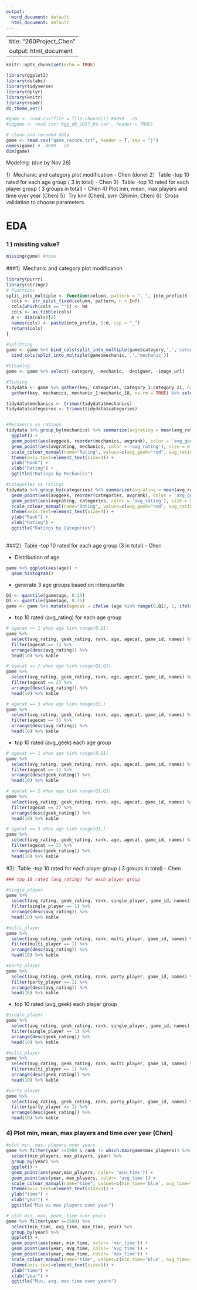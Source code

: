 ```yaml
---
output:
  word_document: default
  html_document: default
---
```

----
title: "260Project_Chen"
output: html_document
---

```r
knitr::opts_chunk$set(echo = TRUE)
```

```r
library(ggplot2)
library(dslabs)
library(tidyverse)
library(dplyr)
library(knitr)
library(readr)
ds_theme_set()

#game <- read.csv(file = file.choose()) #4999   20
#iqgame <- read.csv('bgg_db_2017_04.csv', header = TRUE)

# clean and recoded data
game <- read.csv("game_recode.txt", header = T, sep = "|") 
names(game) #  4999   26
dim(game)
```

Modeling: (due by Nov 26)

1）Mechanic and category plot modification - Chen (done)
2）Table -top 10 rated for each age group ( 3 in total) - Chen
3）Table -top 10 rated for each player group ( 3 groups in total) - Chen
4) Plot min, mean, max players and time over year (Chen)
5）Try knn (Chen), svm (Shimin, Chen)
6）Cross validation to choose parameters

# EDA
### 1 ) missting value?
```r
missing(game) #none
```
 
###1）Mechanic and category plot modification

```r
library(purrr)
library(stringr)
# Functions
split_into_multiple <- function(column, pattern = ", ", into_prefix){
  cols <- str_split_fixed(column, pattern, n = Inf)
  cols[which(cols == "")] <- NA
  cols <- as.tibble(cols)
  m <- dim(cols)[2]
  names(cols) <- paste(into_prefix, 1:m, sep = "_")
  return(cols)
}

#Splitting 
game <- game %>% bind_cols(split_into_multiple(game$category,',','category')) %>%
  bind_cols(split_into_multiple(game$mechanic,',','mechanic'))

#Cleaning
game <- game %>% select(-category, -mechanic, -designer, -image_url)

#Tidying
tidydata <- game %>% gather(key, categories, category_1:category_11, na.rm = TRUE) %>% select(-key) %>%
  gather(key, mechanics, mechanic_1:mechanic_18, na.rm = TRUE) %>% select(-key)

tidydata$mechanics <- trimws(tidydata$mechanics)
tidydata$categoires <- trimws(tidydata$categories)


#Mechanics vs ratings
tidydata %>% group_by(mechanics) %>% summarize(avgrating = mean(avg_rating), avggeek = mean(geek_rating), avgrank = mean(rank)) %>% 
  ggplot() +
  geom_point(aes(avggeek, reorder(mechanics, avgrank), color = 'avg_geek'), size = 0.5) +
  geom_point(aes(avgrating, mechanics, color = 'avg_rating'), size = 0.5) +
  scale_colour_manual(name="Rating", values=c(avg_geek="red", avg_rating="blue")) +
  theme(axis.text=element_text(size=4)) +
  ylab("Rank") +
  xlab("Rating") +
  ggtitle("Ratings by Mechanics") 

#Categories vs ratings
tidydata %>% group_by(categories) %>% summarize(avgrating = mean(avg_rating), avggeek = mean(geek_rating), avgrank = mean(rank)) %>% ggplot() +
  geom_point(aes(avggeek, reorder(categories, avgrank), color = 'avg_geek'), size = 0.5) +
  geom_point(aes(avgrating, categories, color = 'avg_rating'), size = 0.5) + 
  scale_colour_manual(name="Rating", values=c(avg_geek="red", avg_rating="blue")) +
  theme(axis.text=element_text(size=4)) +
  ylab("Rank") +
  xlab("Rating") +
  ggtitle("Ratings by Categories") 
 
```

###2）Table -top 10 rated for each age group (3 in total) - Chen

* Distribution of age
```r
game %>% ggplot(aes(age)) +
  geom_histogram()
```

* generate 3 age groups based on interquartile

```r
Q1 <- quantile(game$age, 0.25) 
Q3 <- quantile(game$age, 0.75) 
game <- game %>% mutate(agecat = ifelse (age %in% range(0,Q1), 1, ifelse(age %in% range(Q1, Q3), 2, 3)))
```

* top 10 rated (avg_rating) for each age group

```r
# agecat == 1 when age %in% range(0,Q1)
game %>% 
  select(avg_rating, geek_rating, rank, age, agecat, game_id, names) %>%
  filter(agecat == 1) %>% 
  arrange(desc(avg_rating)) %>% 
  head(10) %>% kable

# agecat == 2 when age %in% range(Q1,Q3)
game %>% 
  select(avg_rating, geek_rating, rank, age, agecat, game_id, names) %>%
  filter(agecat == 2) %>% 
  arrange(desc(avg_rating)) %>% 
  head(10) %>% kable

# agecat == 3 when age %in% range(Q3,)
game %>% 
  select(avg_rating, geek_rating, rank, age, agecat, game_id, names) %>%
  filter(agecat == 3) %>% 
  arrange(desc(avg_rating)) %>% 
  head(10) %>% kable
```

*  top 10 rated (avg_geek) each age group

```r
# agecat == 1 when age %in% range(0,Q1)
game %>% 
  select(avg_rating, geek_rating, rank, age, agecat, game_id, names) %>%
  filter(agecat == 1) %>% 
  arrange(desc(geek_rating)) %>% 
  head(10) %>% kable

# agecat == 2 when age %in% range(Q1,Q3)
game %>% 
  select(avg_rating, geek_rating, rank, age, agecat, game_id, names) %>%
  filter(agecat == 2) %>% 
  arrange(desc(geek_rating)) %>% 
  head(10) %>% kable

# agecat == 3 when age %in% range(Q3,)
game %>% 
  select(avg_rating, geek_rating, rank, age, agecat, game_id, names) %>%
  filter(agecat == 3) %>% 
  arrange(desc(geek_rating)) %>% 
  head(10) %>% kable
```



#3）Table -top 10 rated for each player group ( 3 groups in total) - Chen

```r
### top 10 rated (avg_rating) for each player group

#single_player
game %>% 
  select(avg_rating, geek_rating, rank, single_player, game_id, names) %>%
  filter(single_player == 1) %>% 
  arrange(desc(avg_rating)) %>% 
  head(10) %>% kable

#multi_player
game %>% 
  select(avg_rating, geek_rating, rank, multi_player, game_id, names) %>%
  filter(multi_player == 1) %>% 
  arrange(desc(avg_rating)) %>% 
  head(10) %>% kable

#party_player
game %>% 
  select(avg_rating, geek_rating, rank, party_player, game_id, names) %>%
  filter(party_player == 1) %>% 
  arrange(desc(avg_rating)) %>% 
  head(10) %>% kable
```

*  top 10 rated (avg_geek) each player group

```r
#single_player
game %>% 
  select(avg_rating, geek_rating, rank, single_player, game_id, names) %>%
  filter(single_player == 1) %>% 
  arrange(desc(geek_rating)) %>% 
  head(10) %>% kable

#multi_player
game %>% 
  select(avg_rating, geek_rating, rank, multi_player, game_id, names) %>%
  filter(multi_player == 1) %>% 
  arrange(desc(geek_rating)) %>% 
  head(10) %>% kable

#party_player
game %>% 
  select(avg_rating, geek_rating, rank, party_player, game_id, names) %>%
  filter(party_player == 1) %>% 
  arrange(desc(geek_rating)) %>% 
  head(10) %>% kable
```


### 4) Plot min, mean, max players and time over year (Chen)

```r
#plot min, max, players over years
game %>% filter(year >=1980 & rank != which.max(game$max_players)) %>% #drop the 999 maximum point
  select(min_players, max_players, year) %>%
  group_by(year) %>%
  ggplot() + 
  geom_point(aes(year,min_players, color= 'min_time')) +
  geom_point(aes(year, max_players, color= 'avg_time')) +
  scale_colour_manual(name="time", values=c(min_time='blue', avg_time="red", max_time = 'yellow')) +
  theme(axis.text=element_text(size=3)) +
  ylab("time") +
  xlab("year") +
  ggtitle("Min vs max players over year")

# plot min, max, mean, time over years
game %>% filter(year >=1980) %>%
  select(min_time, avg_time, max_time, year) %>%
  group_by(year) %>%
  ggplot() + 
  geom_point(aes(year, min_time, color= 'min_time')) +
  geom_point(aes(year, avg_time, color= 'avg_time')) +
  geom_point(aes(year, max_time, color= 'max_time')) +
  scale_colour_manual(name="time", values=c(min_time='blue', avg_time="red", max_time = 'yellow')) +
  theme(axis.text=element_text(size=3)) +
  ylab("time") +
  xlab("year") +
  ggtitle("Min, avg, max time over years")

```



